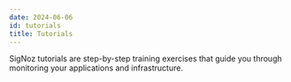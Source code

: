 ```yaml
---
date: 2024-06-06
id: tutorials
title: Tutorials
---
```


SigNoz tutorials are step-by-step training exercises that guide you through monitoring your applications and infrastructure.

<DocCardContainer>

<DocCard
    title="📄️ Spring Boot JVM Metrics"
    description="View JVM metrics from Spring Boot applications in SigNoz"
    href="/docs/tutorial/jvm-metrics/"
/>

<DocCard
    title="📄️ JMX Metrics"
    description="Collect JMX metrics from Java services"
    href="/docs/tutorial/jmx-metrics/"
/>

<DocCard
    title="📄️ MongoDB Metrics"
    description="View MongoDB metrics in SigNoz"
    href="/docs/tutorial/mongodb-metrics/"
/>

<DocCard
    title="📄️ Instrumenting Angular Frontend Web App"
    description="Instrument your Angular frontend app."
    href="/docs/tutorial/instrumenting-angular-frontend/"
/>

<DocCard
    title="📄️ S3 Integration With AWS IAM role in EKS"
    description="Integrate S3 cold storage in AWS EKS with IAM Role."
    href="/docs/tutorial/s3-integration-iam-role-eks/"
/>

<DocCard
    title="📄️ OCI Bucket Cold Storage Integration"
    description="Integrate OCI Bucket as Cold Storage."
    href="/docs/tutorial/oci-bucket-cold-storage-integration/"
/>

<DocCard
    title="📄️ OpenTelemetry Operator Usage"
    description="How to use OpenTelemetry Operator to ease Otelcol deployment and instrumentation in SigNoz."
    href="/docs/tutorial/opentelemetry-operator-usage/"
/>

<DocCard
    title="📄️ Secure SigNoz in Kubernetes using Ingress-NGINX and Cert-Manager"
    description="Set up TLS for SigNoz in Kubernetes using Ingress-NGINX and Cert-Manager."
    href="/docs/tutorial/setting-up-tls-for-signoz/"
/>

<DocCard
    title="📄️ Setting Up SSO SAML 2.0 With Keycloak"
    description="Setting up Single Sign-On (SSO) SAML 2.0 with Keycloak."
    href="/docs/tutorial/setting-up-sso-saml-with-keycloak/"
/>

<DocCard
    title="📄️ ClickHouse Queries for Building Dashboards and Alerts"
    description="Example ClickHouse queries to run analytics on observability data."
    href="/docs/tutorial/writing-clickhouse-queries-in-dashboard/"
/>

<DocCard
    title="📄️ Traefik Observability"
    description="Tutorial to export Traefik metrics and traces to SigNoz."
    href="/docs/tutorial/traefik-observability"
/>

<DocCard
    title="📄️ Infinite retention using AWS S3"
    description="Tutorial to backup data for longer duration using AWS S3"
    href="/docs/tutorial/infinite-retention-aws-s3"
/>

</DocCardContainer>